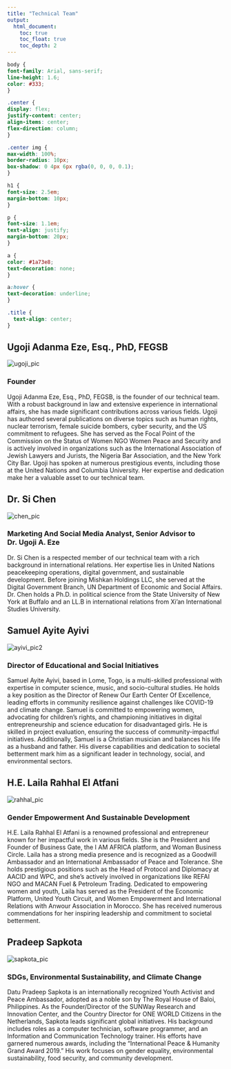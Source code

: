 ```yaml
---
title: "Technical Team"
output: 
  html_document:
    toc: true
    toc_float: true
    toc_depth: 2
---
```


```css
body {
font-family: Arial, sans-serif;
line-height: 1.6;
color: #333;
}

.center {
display: flex;
justify-content: center;
align-items: center;
flex-direction: column;
}

.center img {
max-width: 100%;
border-radius: 10px;
box-shadow: 0 4px 6px rgba(0, 0, 0, 0.1);
}

h1 {
font-size: 2.5em;
margin-bottom: 10px;
}

p {
font-size: 1.1em;
text-align: justify;
margin-bottom: 20px;
}

a {
color: #1a73e8;
text-decoration: none;
}

a:hover {
text-decoration: underline;
}

.title {
  text-align: center;
}

```

<div class="center">
  <h2>Ugoji Adanma Eze, Esq., PhD, FEGSB</h2>
  <img src="pics/technical_team_pics/ugoji_pic.png" alt="ugoji_pic">
  <h3>Founder</h3>
</div>

Ugoji Adanma Eze, Esq., PhD, FEGSB, is the founder of our technical team. With a robust background in law and extensive experience in international affairs, she has made significant contributions across various fields. Ugoji has authored several publications on diverse topics such as human rights, nuclear terrorism, female suicide bombers, cyber security, and the US commitment to refugees. She has served as the Focal Point of the Commission on the Status of Women NGO Women Peace and Security and is actively involved in organizations such as the International Association of Jewish Lawyers and Jurists, the Nigeria Bar Association, and the New York City Bar. Ugoji has spoken at numerous prestigious events, including those at the United Nations and Columbia University. Her expertise and dedication make her a valuable asset to our technical team.

<div class="center">
  <h2>Dr. Si Chen</h2>
  <img src="pics/technical_team_pics/chen_pic.png" alt="chen_pic">
  <h3>Marketing And Social Media Analyst, Senior Advisor to Dr. Ugoji A. Eze</h3>
</div>

Dr. Si Chen is a respected member of our technical team with a rich background in international relations. Her expertise lies in United Nations peacekeeping operations, digital government, and sustainable development. Before joining Mishkan Holdings LLC, she served at the Digital Government Branch, UN Department of Economic and Social Affairs. Dr. Chen holds a Ph.D. in political science from the State University of New York at Buffalo and an LL.B in international relations from Xi’an International Studies University.

<div class="center">
  <h2>Samuel Ayite Ayivi</h2>
  <img src="pics/technical_team_pics/ayivi_pic2.png" alt="ayivi_pic2">
  <h3>Director of Educational and Social Initiatives</h3>
</div>

Samuel Ayite Ayivi, based in Lome, Togo, is a multi-skilled professional with expertise in computer science, music, and socio-cultural studies. He holds a key position as the Director of Renew Our Earth Center Of Excellence, leading efforts in community resilience against challenges like COVID-19 and climate change. Samuel is committed to empowering women, advocating for children's rights, and championing initiatives in digital entrepreneurship and science education for disadvantaged girls. He is skilled in project evaluation, ensuring the success of community-impactful initiatives. Additionally, Samuel is a Christian musician and balances his life as a husband and father. His diverse capabilities and dedication to societal betterment mark him as a significant leader in technology, social, and environmental sectors.

<!-- <div class="center"> -->
<!--   <h2>Shaun Porwal</h2> -->
<!--   <img src="pics/technical_team_pics/porwal_pic.png" alt="porwal_pic"> -->
<!--   <h3>Data And Information Analyst</h3> -->
<!-- </div> -->

<!-- Shaun Porwal, based in New York, is a Biomedical Data Scientist with a B.E. in Biomedical Engineering from Rutgers University and an M.S. in Biomedical Data Science from Mount Sinai. He currently serves as a Data Analyst and Research Biostatistician at Memorial Sloan Kettering Cancer Center. He brought clinical model evaluation to the Python community by writing the 'dcurves' package based on Decision Curve Analysis, and routinely contributes to statistical sections in urological cancer publications. Shaun has extensive experience from roles at Sema4 and Rutgers University, developing algorithms for time-series gene expression and performing structural variant detection on large data sets. He's proficient in several programming languages, including Python & R, and is multilingual, speaking English, Hindi, Mandarin, and Japanese. Outside of work, Shaun enjoys exploring languages, traveling, and running. -->

<div class="center">
  <h2>H.E. Laila Rahhal El Atfani</h2>
  <img src="pics/technical_team_pics/rahhal.png" alt="rahhal_pic">
  <h3>Gender Empowerment And Sustainable Development</h3>
</div>

H.E. Laila Rahhal El Atfani is a renowned professional and entrepreneur known for her impactful work in various fields. She is the President and Founder of Business Gate, the I AM AFRICA platform, and Woman Business Circle. Laila has a strong media presence and is recognized as a Goodwill Ambassador and an International Ambassador of Peace and Tolerance. She holds prestigious positions such as the Head of Protocol and Diplomacy at AACID and WPC, and she's actively involved in organizations like REFAI NGO and MACAN Fuel & Petroleum Trading. Dedicated to empowering women and youth, Laila has served as the President of the Economic Platform, United Youth Circuit, and Women Empowerment and International Relations with Anwour Association in Morocco. She has received numerous commendations for her inspiring leadership and commitment to societal betterment.

<div class="center">
  <h2>Pradeep Sapkota</h2>
  <img src="pics/technical_team_pics/sapkota_pic.png" alt="sapkota_pic">
  <h3>SDGs, Environmental Sustainability, and Climate Change</h3>
</div>

Datu Pradeep Sapkota is an internationally recognized Youth Activist and Peace Ambassador, adopted as a noble son by The Royal House of Baloi, Philippines. As the Founder/Director of the SUNWay Research and Innovation Center, and the Country Director for ONE WORLD Citizens in the Netherlands, Sapkota leads significant global initiatives. His background includes roles as a computer technician, software programmer, and an Information and Communication Technology trainer. His efforts have garnered numerous awards, including the "International Peace & Humanity Grand Award 2019." His work focuses on gender equality, environmental sustainability, food security, and community development.
